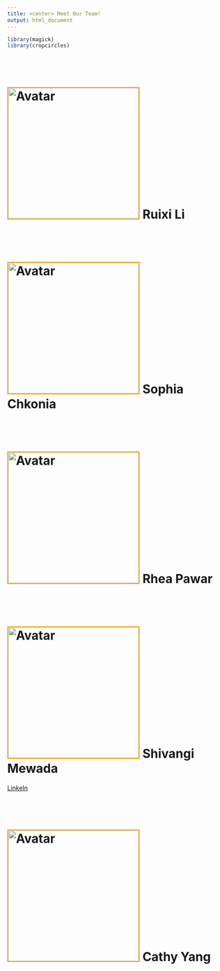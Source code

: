 ```yaml
---
title: <center> Meet Our Team!
output: html_document
---
```


```r
library(magick)
library(cropcircles)


```



<br></br>



# <img src="team_photo/rl.jpg" alt="Avatar" width="300" height="300" style="border:2px solid orange"> Ruixi Li


<br></br>

# <img src="images/Sophia.jpg" alt="Avatar" width="300" height="300" style="border:2px solid orange"> Sophia Chkonia


<br></br>

# <img src="images/Rhea.jpeg" alt="Avatar" width="300" height="300" style="border:2px solid orange"> Rhea Pawar


<br></br>

# <img src="images/Shivangi.jpeg" alt="Avatar" width="300" height="300" style="border:2px solid orange"> Shivangi Mewada

[LinkeIn](https://www.linkedin.com/in/ruixi-li-/)

<br></br>

# <img src="images/Cathy.jpeg" alt="Avatar" width="300" height="300" style="border:2px solid orange"> Cathy Yang




